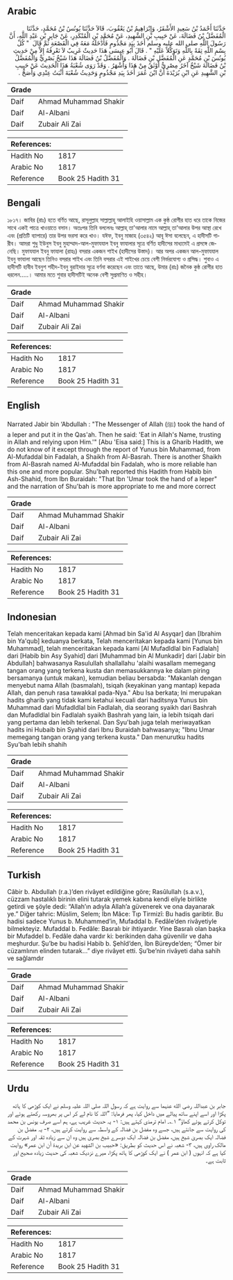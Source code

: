 ## Arabic


<div dir="rtl" lang="ar" style={{fontSize:'larger',backgroundColor:'#f8f9fa',padding:20}}>
حَدَّثَنَا أَحْمَدُ بْنُ سَعِيدٍ الأَشْقَرُ، وَإِبْرَاهِيمُ بْنُ يَعْقُوبَ، قَالاَ حَدَّثَنَا يُونُسُ بْنُ مُحَمَّدٍ، حَدَّثَنَا الْمُفَضَّلُ بْنُ فَضَالَةَ، عَنْ حَبِيبِ بْنِ الشَّهِيدِ، عَنْ مُحَمَّدِ بْنِ الْمُنْكَدِرِ، عَنْ جَابِرِ بْنِ عَبْدِ اللَّهِ، أَنَّ رَسُولَ اللَّهِ صلى الله عليه وسلم أَخَذَ بِيَدِ مَجْذُومٍ فَأَدْخَلَهُ مَعَهُ فِي الْقَصْعَةِ ثُمَّ قَالَ ‏ "‏ كُلْ بِسْمِ اللَّهِ ثِقَةً بِاللَّهِ وَتَوَكُّلاً عَلَيْهِ ‏"‏ ‏.‏ قَالَ أَبُو عِيسَى هَذَا حَدِيثٌ غَرِيبٌ لاَ نَعْرِفُهُ إِلاَّ مِنْ حَدِيثِ يُونُسَ بْنِ مُحَمَّدٍ عَنِ الْمُفَضَّلِ بْنِ فَضَالَةَ ‏.‏ وَالْمُفَضَّلُ بْنُ فَضَالَةَ هَذَا شَيْخٌ بَصْرِيٌّ وَالْمُفَضَّلُ بْنُ فَضَالَةَ شَيْخٌ آخَرُ مِصْرِيٌّ أَوْثَقُ مِنْ هَذَا وَأَشْهَرُ ‏.‏ وَقَدْ رَوَى شُعْبَةُ هَذَا الْحَدِيثَ عَنْ حَبِيبِ بْنِ الشَّهِيدِ عَنِ ابْنِ بُرَيْدَةَ أَنَّ ابْنَ عُمَرَ أَخَذَ بِيَدِ مَجْذُومٍ وَحَدِيثُ شُعْبَةَ أَثْبَتُ عِنْدِي وَأَصَحُّ ‏.‏
</div>
<div style={{backgroundColor:'#f8f9fa',padding:20, marginBottom: 10}}><table> <thead> <tr> <th>Grade</th> <th></th> </tr> </thead> <tbody> <tr><td>Daif</td><td>Ahmad Muhammad Shakir</td></tr><tr><td>Daif</td><td>Al-Albani</td></tr><tr><td>Daif</td><td>Zubair Ali Zai</td></tr></tbody></table><table> <thead> <tr> <th>References:</th> <th></th> </tr> </thead> <tbody><tr><td>Hadith No</td><td>1817</td></tr><tr><td>Arabic No</td><td>1817</td></tr><tr><td>Reference</td><td>Book 25 Hadith 31</td></tr></tbody></table></div>

## Bengali


<div dir="ltr" lang="bn" style={{fontSize:'larger',backgroundColor:'#f8f9fa',padding:20}}>
১৮১৭। জাবির (রাঃ) হতে বর্ণিত আছে, রাসূলুল্লাহ সাল্লাল্লাহু আলাইহি ওয়াসাল্লাম এক কুষ্ঠ রোগীর হাত ধরে তাকে নিজের সাথে একই পাত্রে খাওয়াতে বসান। অতঃপর তিনি বললেনঃ আল্লাহ্ তা'আলার নামে আল্লাহ্ তা'আলার উপর আস্থা রেখে এবং (প্রতিটি ব্যাপারে) তার উপর ভরসা করে খাও। যঈফ, ইবনু মাজাহ (৩৫৪২) আবূ ঈসা বলেছেন, এ হাদীসটি গারীব। আমরা শুধু ইউনুস ইবনু মুহাম্মাদ-আল-মুফাযযাল ইবনু ফাযালার সূত্রে বর্ণিত হাদীসের মাধ্যমেই এ প্রসঙ্গে জেনেছি। মুফাযযাল ইবনু ফাযালা (রাহঃ) বসরার একজন শাইখ (হাদীসের উস্তাদ)। আর অপর একজন আল-মুফাযযাল ইবনু ফাযালা আছেন তিনিও বসরার শাইখ এবং তিনি বসরার এই শাইখের চেয়ে বেশী নির্ভরযোগ্য ও প্রসিদ্ধ। শুবাও এ হাদীসটি হাবীব ইবনুশ শহীদ-ইবনু বুরাইদার সূত্রে বর্ণনা করেছেন এবং তাতে আছে, উমার (রাঃ) জনৈক কুষ্ঠ রোগীর হাত ধরলেন.....। আমার মতে শুবার হাদীসটিই অনেক বেশী সুপ্রমাণিত ও সহীহ।
</div>
<div style={{backgroundColor:'#f8f9fa',padding:20, marginBottom: 10}}><table> <thead> <tr> <th>Grade</th> <th></th> </tr> </thead> <tbody> <tr><td>Daif</td><td>Ahmad Muhammad Shakir</td></tr><tr><td>Daif</td><td>Al-Albani</td></tr><tr><td>Daif</td><td>Zubair Ali Zai</td></tr></tbody></table><table> <thead> <tr> <th>References:</th> <th></th> </tr> </thead> <tbody><tr><td>Hadith No</td><td>1817</td></tr><tr><td>Arabic No</td><td>1817</td></tr><tr><td>Reference</td><td>Book 25 Hadith 31</td></tr></tbody></table></div>

## English


<div dir="ltr" lang="en" style={{fontSize:'larger',backgroundColor:'#f8f9fa',padding:20}}>
Narrated Jabir bin ‘Abdullah : "The Messenger of Allah (ﷺ) took the hand of a leper and put it in the Qas'ah. Then he said: 'Eat in Allah's Name, trusting in Allah and relying upon Him.'" [Abu 'Eisa said:] This is a Gharib Hadith, we do not know of it except through the report of Yunus bin Muhammad, from Al-Mufaddal bin Fadalah, a Shaikh from Al-Basrah. There is another Shaikh from Al-Basrah named Al-Mufaddal bin Fadalah, who is more reliable han this one and more popular. Shu'bah reported this Hadith from Habib bin Ash-Shahid, from Ibn Buraidah: "That Ibn 'Umar took the hand of a leper" and the narration of Shu'bah is more appropriate to me and more correct
</div>
<div style={{backgroundColor:'#f8f9fa',padding:20, marginBottom: 10}}><table> <thead> <tr> <th>Grade</th> <th></th> </tr> </thead> <tbody> <tr><td>Daif</td><td>Ahmad Muhammad Shakir</td></tr><tr><td>Daif</td><td>Al-Albani</td></tr><tr><td>Daif</td><td>Zubair Ali Zai</td></tr></tbody></table><table> <thead> <tr> <th>References:</th> <th></th> </tr> </thead> <tbody><tr><td>Hadith No</td><td>1817</td></tr><tr><td>Arabic No</td><td>1817</td></tr><tr><td>Reference</td><td>Book 25 Hadith 31</td></tr></tbody></table></div>

## Indonesian


<div dir="ltr" lang="id" style={{fontSize:'larger',backgroundColor:'#f8f9fa',padding:20}}>
Telah menceritakan kepada kami [Ahmad bin Sa'id Al Asyqar] dan [Ibrahim bin Ya'qub] keduanya berkata, Telah menceritakan kepada kami [Yunus bin Muhammad], telah menceritakan kepada kami [Al Mufadldlal bin Fadlalah] dari [Habib bin Asy Syahid] dari [Muhammad bin Al Munkadir] dari [Jabir bin Abdullah] bahwasanya Rasulullah shallallahu 'alaihi wasallam memegang tangan orang yang terkena kusta dan memasukkannya ke dalam piring bersamanya (untuk makan), kemudian beliau bersabda: "Makanlah dengan menyebut nama Allah (basmalah), tsiqah (keyakinan yang mantap) kepada Allah, dan penuh rasa tawakkal pada-Nya." Abu Isa berkata; Ini merupakan hadits gharib yang tidak kami ketahui kecuali dari haditsnya Yunus bin Muhammad dari Mufadldlal bin Fadlalah, dia seorang syaikh dari Bashrah dan Mufadldlal bin Fadlalah syaikh Bashrah yang lain, ia lebih tsiqah dari yang pertama dan lebih terkenal. Dan Syu'bah juga telah meriwayatkan hadits ini Hubaib bin Syahid dari Ibnu Buraidah bahwasanya; "Ibnu Umar memegang tangan orang yang terkena kusta." Dan menurutku hadits Syu'bah lebih shahih
</div>
<div style={{backgroundColor:'#f8f9fa',padding:20, marginBottom: 10}}><table> <thead> <tr> <th>Grade</th> <th></th> </tr> </thead> <tbody> <tr><td>Daif</td><td>Ahmad Muhammad Shakir</td></tr><tr><td>Daif</td><td>Al-Albani</td></tr><tr><td>Daif</td><td>Zubair Ali Zai</td></tr></tbody></table><table> <thead> <tr> <th>References:</th> <th></th> </tr> </thead> <tbody><tr><td>Hadith No</td><td>1817</td></tr><tr><td>Arabic No</td><td>1817</td></tr><tr><td>Reference</td><td>Book 25 Hadith 31</td></tr></tbody></table></div>

## Turkish


<div dir="ltr" lang="tr" style={{fontSize:'larger',backgroundColor:'#f8f9fa',padding:20}}>
Câbir b. Abdullah (r.a.)’den rivâyet edildiğine göre; Rasûlullah (s.a.v.), cüzzam hastalıklı birinin elini tutarak yemek kabına kendi eliyle birlikte getirdi ve şöyle dedi: “Allah’ın adıyla Allah’a güvenerek ve ona dayanarak ye.” Diğer tahric: Müslim, Selem; İbn Mâce: Tıp Tirmizî: Bu hadis garibtir. Bu hadisi sadece Yunus b. Muhammed’in, Mufaddal b. Fedâle’den rivâyetiyle bilmekteyiz. Mufaddal b. Fedâle: Basralı bir ihtiyardır. Yine Basralı olan başka bir Mufaddel b. Fedâle daha vardır ki: berikinden daha güvenilir ve daha meşhurdur. Şu’be bu hadisi Habib b. Şehîd’den, İbn Büreyde’den; “Ömer bir cüzamlının elinden tutarak…” diye rivâyet etti. Şu’be’nin rivâyeti daha sahih ve sağlamdır
</div>
<div style={{backgroundColor:'#f8f9fa',padding:20, marginBottom: 10}}><table> <thead> <tr> <th>Grade</th> <th></th> </tr> </thead> <tbody> <tr><td>Daif</td><td>Ahmad Muhammad Shakir</td></tr><tr><td>Daif</td><td>Al-Albani</td></tr><tr><td>Daif</td><td>Zubair Ali Zai</td></tr></tbody></table><table> <thead> <tr> <th>References:</th> <th></th> </tr> </thead> <tbody><tr><td>Hadith No</td><td>1817</td></tr><tr><td>Arabic No</td><td>1817</td></tr><tr><td>Reference</td><td>Book 25 Hadith 31</td></tr></tbody></table></div>

## Urdu


<div dir="rtl" lang="ur" style={{fontSize:'larger',backgroundColor:'#f8f9fa',padding:20}}>
جابر بن عبداللہ رضی الله عنہما سے روایت ہے کہ رسول اللہ صلی اللہ علیہ وسلم نے ایک کوڑھی کا ہاتھ پکڑا اور اسے اپنے ساتھ پیالے میں داخل کیا، پھر فرمایا: ”اللہ کا نام لے کر اس پر بھروسہ رکھتے ہوئے اور توکل کرتے ہوئے کھاؤ“ ۱؎۔ امام ترمذی کہتے ہیں: ۱- یہ حدیث غریب ہے، ہم اسے صرف یونس بن محمد کی روایت سے جانتے ہیں، جسے وہ مفضل بن فضالہ کے واسطہ سے روایت کرتے ہیں، ۲- یہ مفضل بن فضالہ ایک بصریٰ شیخ ہیں، مفضل بن فضالہ ایک دوسرے شیخ بصریٰ ہیں وہ ان سے زیادہ ثقہ اور شہرت کے مالک راوی ہیں، ۳- شعبہ نے اس حدیث کو بطریق: «حبيب بن الشهيد عن ابن بريدة أن ابن عمر» روایت کیا ہے کہ انہوں ( ابن عمر ) نے ایک کوڑھی کا ہاتھ پکڑا، میرے نزدیک شعبہ کی حدیث زیادہ صحیح اور ثابت ہے۔
</div>
<div style={{backgroundColor:'#f8f9fa',padding:20, marginBottom: 10}}><table> <thead> <tr> <th>Grade</th> <th></th> </tr> </thead> <tbody> <tr><td>Daif</td><td>Ahmad Muhammad Shakir</td></tr><tr><td>Daif</td><td>Al-Albani</td></tr><tr><td>Daif</td><td>Zubair Ali Zai</td></tr></tbody></table><table> <thead> <tr> <th>References:</th> <th></th> </tr> </thead> <tbody><tr><td>Hadith No</td><td>1817</td></tr><tr><td>Arabic No</td><td>1817</td></tr><tr><td>Reference</td><td>Book 25 Hadith 31</td></tr></tbody></table></div>